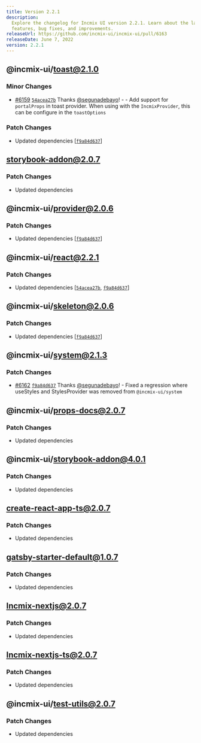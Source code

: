 ```yaml
---
title: Version 2.2.1
description:
  Explore the changelog for Incmix UI version 2.2.1. Learn about the latest
  features, bug fixes, and improvements.
releaseUrl: https://github.com/incmix-ui/incmix-ui/pull/6163
releaseDate: June 7, 2022
version: 2.2.1
---
```


## @incmix-ui/toast@2.1.0

### Minor Changes

- [#6159](https://github.com/incmix-ui/incmix-ui/pull/6159)
  [`54acea27b`](https://github.com/incmix-ui/incmix-ui/commit/54acea27baf8a8ac4a9f5346d95fe6aecda92f74)
  Thanks [@segunadebayo](https://github.com/segunadebayo)! - - Add support for
  `portalProps` in toast provider. When using with the `IncmixProvider`, this
  can be configure in the `toastOptions`

### Patch Changes

- Updated dependencies
  \[[`f9a84d637`](https://github.com/incmix-ui/incmix-ui/commit/f9a84d6370f0f460f491c36c53077c2087eb7580)]

## storybook-addon@2.0.7

### Patch Changes

- Updated dependencies

## @incmix-ui/provider@2.0.6

### Patch Changes

- Updated dependencies
  \[[`f9a84d637`](https://github.com/incmix-ui/incmix-ui/commit/f9a84d6370f0f460f491c36c53077c2087eb7580)]

## @incmix-ui/react@2.2.1

### Patch Changes

- Updated dependencies
  \[[`54acea27b`](https://github.com/incmix-ui/incmix-ui/commit/54acea27baf8a8ac4a9f5346d95fe6aecda92f74),
  [`f9a84d637`](https://github.com/incmix-ui/incmix-ui/commit/f9a84d6370f0f460f491c36c53077c2087eb7580)]

## @incmix-ui/skeleton@2.0.6

### Patch Changes

- Updated dependencies
  \[[`f9a84d637`](https://github.com/incmix-ui/incmix-ui/commit/f9a84d6370f0f460f491c36c53077c2087eb7580)]

## @incmix-ui/system@2.1.3

### Patch Changes

- [#6162](https://github.com/incmix-ui/incmix-ui/pull/6162)
  [`f9a84d637`](https://github.com/incmix-ui/incmix-ui/commit/f9a84d6370f0f460f491c36c53077c2087eb7580)
  Thanks [@segunadebayo](https://github.com/segunadebayo)! - Fixed a regression
  where useStyles and StylesProvider was removed from `@incmix-ui/system`

## @incmix-ui/props-docs@2.0.7

### Patch Changes

- Updated dependencies

## @incmix-ui/storybook-addon@4.0.1

### Patch Changes

- Updated dependencies

## create-react-app-ts@2.0.7

### Patch Changes

- Updated dependencies

## gatsby-starter-default@1.0.7

### Patch Changes

- Updated dependencies

## Incmix-nextjs@2.0.7

### Patch Changes

- Updated dependencies

## Incmix-nextjs-ts@2.0.7

### Patch Changes

- Updated dependencies

## @incmix-ui/test-utils@2.0.7

### Patch Changes

- Updated dependencies

